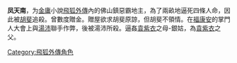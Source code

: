 {{unreferenced|time=2014-01-24T04:50:34+00:00}}
'''凤天南'''，为[[金庸作品|金庸]]小說[[飛狐外傳|飛狐外傳]]內的佛山鎮惡霸地主，為了兩畝地逼死四條人命，因此被[[胡斐|胡斐]]追殺。曾數度贈金。贈屋欲求胡斐原諒，但胡斐不領情。在[[福康安|福康安]]的掌門人大會上與[[湯沛|湯沛]]聯手作弊，後被湯沛所殺。逼姦[[袁紫衣|袁紫衣]]之母-銀姑，為[[袁紫衣|袁紫衣]]之父。
{{金庸小作品}}


[[Category:飛狐外傳角色|Category:飛狐外傳角色]]